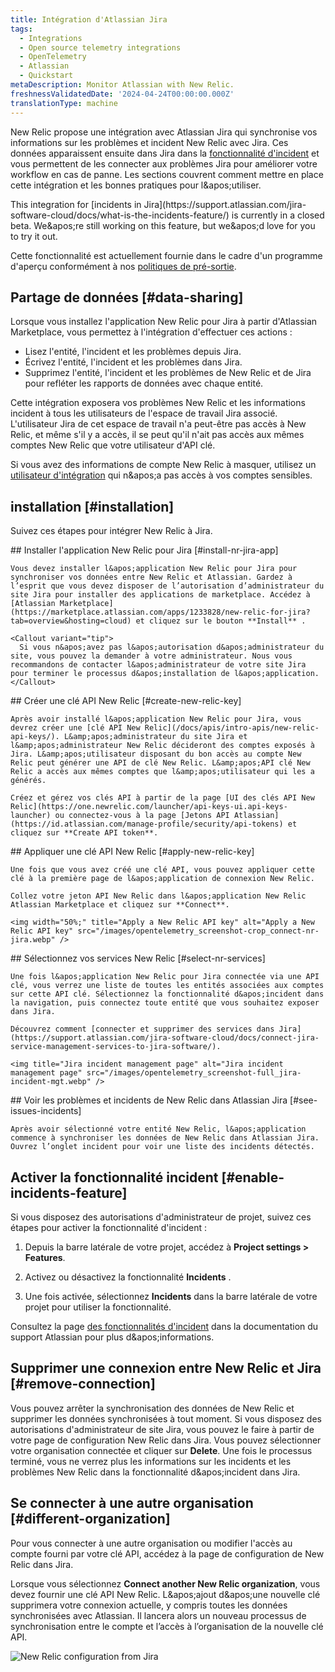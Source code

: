 ```yaml
---
title: Intégration d'Atlassian Jira
tags:
  - Integrations
  - Open source telemetry integrations
  - OpenTelemetry
  - Atlassian
  - Quickstart
metaDescription: Monitor Atlassian with New Relic.
freshnessValidatedDate: '2024-04-24T00:00:00.000Z'
translationType: machine
---
```


New Relic propose une intégration avec Atlassian Jira qui synchronise vos informations sur les problèmes et incident New Relic avec Jira. Ces données apparaissent ensuite dans Jira dans la [fonctionnalité d&apos;incident](https://support.atlassian.com/jira-software-cloud/docs/what-is-the-incidents-feature/) et vous permettent de les connecter aux problèmes Jira pour améliorer votre workflow en cas de panne. Les sections couvrent comment mettre en place cette intégration et les bonnes pratiques pour l&amp;apos;utiliser.

<Callout variant="important">
  This integration for [incidents in Jira](https://support.atlassian.com/jira-software-cloud/docs/what-is-the-incidents-feature/) is currently in a closed beta. We&amp;apos;re still working on this feature, but we&amp;apos;d love for you to try it out.

  Cette fonctionnalité est actuellement fournie dans le cadre d&apos;un programme d&apos;aperçu conformément à nos [politiques de pré-sortie](/docs/licenses/license-information/referenced-policies/new-relic-pre-release-policy).
</Callout>

## Partage de données [#data-sharing]

Lorsque vous installez l&apos;application New Relic pour Jira à partir d&apos;Atlassian Marketplace, vous permettez à l&apos;intégration d&apos;effectuer ces actions :

* Lisez l&apos;entité, l&apos;incident et les problèmes depuis Jira.
* Écrivez l&apos;entité, l&apos;incident et les problèmes dans Jira.
* Supprimez l&apos;entité, l&apos;incident et les problèmes de New Relic et de Jira pour refléter les rapports de données avec chaque entité.

<Callout variant="caution">
  Cette intégration exposera vos problèmes New Relic et les informations incident à tous les utilisateurs de l&apos;espace de travail Jira associé. L&apos;utilisateur Jira de cet espace de travail n&apos;a peut-être pas accès à New Relic, et même s&apos;il y a accès, il se peut qu&apos;il n&apos;ait pas accès aux mêmes comptes New Relic que votre utilisateur d&apos;API clé.

  Si vous avez des informations de compte New Relic à masquer, utilisez un [utilisateur d&apos;intégration](/docs/more-integrations/best-practices-integration/#integration-user-leverage) qui n&amp;apos;a pas accès à vos comptes sensibles.
</Callout>

## installation [#installation]

Suivez ces étapes pour intégrer New Relic à Jira.

<Steps>
  <Step>
    ## Installer l&apos;application New Relic pour Jira [#install-nr-jira-app]

    Vous devez installer l&apos;application New Relic pour Jira pour synchroniser vos données entre New Relic et Atlassian. Gardez à l’esprit que vous devez disposer de l’autorisation d’administrateur du site Jira pour installer des applications de marketplace. Accédez à [Atlassian Marketplace](https://marketplace.atlassian.com/apps/1233828/new-relic-for-jira?tab=overview&hosting=cloud) et cliquez sur le bouton **Install** .

    <Callout variant="tip">
      Si vous n&apos;avez pas l&apos;autorisation d&apos;administrateur du site, vous pouvez la demander à votre administrateur. Nous vous recommandons de contacter l&apos;administrateur de votre site Jira pour terminer le processus d&apos;installation de l&apos;application.
    </Callout>
  </Step>

  <Step>
    ## Créer une clé API New Relic [#create-new-relic-key]

    Après avoir installé l&apos;application New Relic pour Jira, vous devrez créer une [clé API New Relic](/docs/apis/intro-apis/new-relic-api-keys/). L&amp;apos;administrateur du site Jira et l&amp;apos;administrateur New Relic décideront des comptes exposés à Jira. L&amp;apos;utilisateur disposant du bon accès au compte New Relic peut générer une API de clé New Relic. L&amp;apos;API clé New Relic a accès aux mêmes comptes que l&amp;apos;utilisateur qui les a générés.

    Créez et gérez vos clés API à partir de la page [UI des clés API New Relic](https://one.newrelic.com/launcher/api-keys-ui.api-keys-launcher) ou connectez-vous à la page [Jetons API Atlassian](https://id.atlassian.com/manage-profile/security/api-tokens) et cliquez sur **Create API token**.
  </Step>

  <Step>
    ## Appliquer une clé API New Relic [#apply-new-relic-key]

    Une fois que vous avez créé une clé API, vous pouvez appliquer cette clé à la première page de l&apos;application de connexion New Relic.

    Collez votre jeton API New Relic dans l&apos;application New Relic Atlassian Marketplace et cliquez sur **Connect**.

    <img width="50%;" title="Apply a New Relic API key" alt="Apply a New Relic API key" src="/images/opentelemetry_screenshot-crop_connect-nr-jira.webp" />
  </Step>

  <Step>
    ## Sélectionnez vos services New Relic [#select-nr-services]

    Une fois l&apos;application New Relic pour Jira connectée via une API clé, vous verrez une liste de toutes les entités associées aux comptes sur cette API clé. Sélectionnez la fonctionnalité d&apos;incident dans la navigation, puis connectez toute entité que vous souhaitez exposer dans Jira.

    Découvrez comment [connecter et supprimer des services dans Jira](https://support.atlassian.com/jira-software-cloud/docs/connect-jira-service-management-services-to-jira-software/).

    <img title="Jira incident management page" alt="Jira incident management page" src="/images/opentelemetry_screenshot-full_jira-incident-mgt.webp" />
  </Step>

  <Step>
    ## Voir les problèmes et incidents de New Relic dans Atlassian Jira [#see-issues-incidents]

    Après avoir sélectionné votre entité New Relic, l&apos;application commence à synchroniser les données de New Relic dans Atlassian Jira. Ouvrez l’onglet incident pour voir une liste des incidents détectés.
  </Step>
</Steps>

## Activer la fonctionnalité incident [#enable-incidents-feature]

Si vous disposez des autorisations d&apos;administrateur de projet, suivez ces étapes pour activer la fonctionnalité d&apos;incident :

1. Depuis la barre latérale de votre projet, accédez à <DNT>**Project settings &gt; Features**</DNT>.

2. Activez ou désactivez la fonctionnalité <DNT>**Incidents**</DNT> .

3. Une fois activée, sélectionnez <DNT>**Incidents**</DNT> dans la barre latérale de votre projet pour utiliser la fonctionnalité.

Consultez la page [des fonctionnalités d&apos;incident](https://support.atlassian.com/jira-software-cloud/docs/what-is-the-incidents-feature/) dans la documentation du support Atlassian pour plus d&amp;apos;informations.

## Supprimer une connexion entre New Relic et Jira [#remove-connection]

Vous pouvez arrêter la synchronisation des données de New Relic et supprimer les données synchronisées à tout moment. Si vous disposez des autorisations d&apos;administrateur de site Jira, vous pouvez le faire à partir de votre page de configuration New Relic dans Jira. Vous pouvez sélectionner votre organisation connectée et cliquer sur <DNT>**Delete**</DNT>. Une fois le processus terminé, vous ne verrez plus les informations sur les incidents et les problèmes New Relic dans la fonctionnalité d&amp;apos;incident dans Jira.

## Se connecter à une autre organisation [#different-organization]

Pour vous connecter à une autre organisation ou modifier l&apos;accès au compte fourni par votre clé API, accédez à la page de configuration de New Relic dans Jira.

Lorsque vous sélectionnez <DNT>**Connect another New Relic organization**</DNT>, vous devez fournir une clé API New Relic. L&amp;apos;ajout d&amp;apos;une nouvelle clé supprimera votre connexion actuelle, y compris toutes les données synchronisées avec Atlassian. Il lancera alors un nouveau processus de synchronisation entre le compte et l’accès à l’organisation de la nouvelle clé API.

<img title="New Relic configuration from Jira" alt="New Relic configuration from Jira" src="/images/opentelemetry_screenshot-full_jira-nr-configuration.webp" />